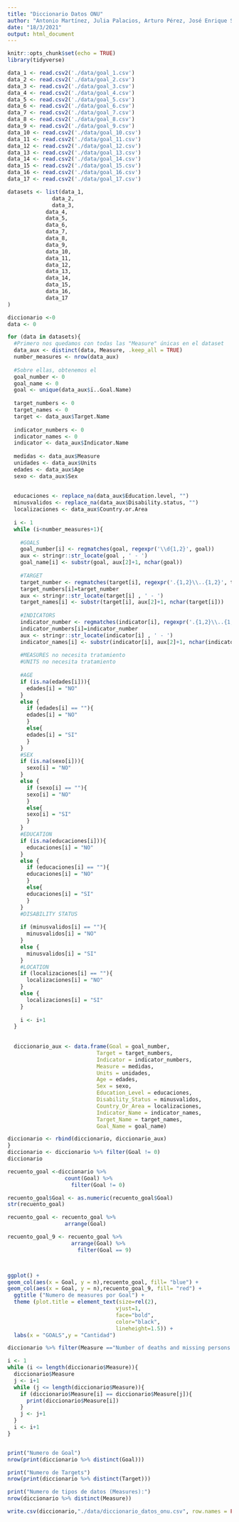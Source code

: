 ---
title: "Diccionario Datos ONU"
author: "Antonio Martínez, Julia Palacios, Arturo Pérez, José Enrique Sánchez"
date: "18/3/2021"
output: html_document
---

```{r setup}
knitr::opts_chunk$set(echo = TRUE)
library(tidyverse)

```


```{r Lectura de los datos}
data_1 <- read.csv2('./data/goal_1.csv')
data_2 <- read.csv2('./data/goal_2.csv')
data_3 <- read.csv2('./data/goal_3.csv')
data_4 <- read.csv2('./data/goal_4.csv')
data_5 <- read.csv2('./data/goal_5.csv')
data_6 <- read.csv2('./data/goal_6.csv')
data_7 <- read.csv2('./data/goal_7.csv')
data_8 <- read.csv2('./data/goal_8.csv')
data_9 <- read.csv2('./data/goal_9.csv')
data_10 <- read.csv2('./data/goal_10.csv')
data_11 <- read.csv2('./data/goal_11.csv')
data_12 <- read.csv2('./data/goal_12.csv')
data_13 <- read.csv2('./data/goal_13.csv')
data_14 <- read.csv2('./data/goal_14.csv')
data_15 <- read.csv2('./data/goal_15.csv')
data_16 <- read.csv2('./data/goal_16.csv')
data_17 <- read.csv2('./data/goal_17.csv')
```

```{r}
datasets <- list(data_1,
              data_2,
              data_3,
            data_4,
            data_5,
            data_6,
            data_7,
            data_8,
            data_9,
            data_10,
            data_11,
            data_12,
            data_13,
            data_14,
            data_15,
            data_16,
            data_17
)


```


```{r}

diccionario <-0
data <- 0

for (data in datasets){
  #Primero nos quedamos con todas las "Measure" únicas en el dataset
  data_aux <- distinct(data, Measure, .keep_all = TRUE)
  number_measures <- nrow(data_aux)
  
  #Sobre ellas, obtenemos el 
  goal_number <- 0
  goal_name <- 0
  goal <- unique(data_aux$ï..Goal.Name)
  
  target_numbers <- 0
  target_names <- 0
  target <- data_aux$Target.Name
  
  indicator_numbers <- 0
  indicator_names <- 0
  indicator <- data_aux$Indicator.Name
  
  medidas <- data_aux$Measure
  unidades <- data_aux$Units
  edades <- data_aux$Age
  sexo <- data_aux$Sex
  
  
  educaciones <- replace_na(data_aux$Education.level, "")
  minusvalidos <- replace_na(data_aux$Disability.status, "")
  localizaciones <- data_aux$Country.or.Area
  
  i <- 1
  while (i<number_measures+1){
    
    #GOALS
    goal_number[i] <- regmatches(goal, regexpr('\\d{1,2}', goal))
    aux <- stringr::str_locate(goal , ' - ')
    goal_name[i] <- substr(goal, aux[2]+1, nchar(goal))
    
    #TARGET
    target_number <- regmatches(target[i], regexpr('.{1,2}\\..{1,2}', target[i]))
    target_numbers[i]=target_number
    aux <- stringr::str_locate(target[i] , ' - ')
    target_names[i] <- substr(target[i], aux[2]+1, nchar(target[i]))
  
    #INDICATORS
    indicator_number <- regmatches(indicator[i], regexpr('.{1,2}\\..{1,2}\\..', indicator[i]))
    indicator_numbers[i]=indicator_number
    aux <- stringr::str_locate(indicator[i] , ' - ')
    indicator_names[i] <- substr(indicator[i], aux[2]+1, nchar(indicator[i]))
    
    #MEASURES no necesita tratamiento
    #UNITS no necesita tratamiento
    
    #AGE
    if (is.na(edades[i])){
      edades[i] = "NO"
    }
    else {
      if (edades[i] == ""){
      edades[i] = "NO"
      }
      else{
      edades[i] = "SI"
      }
    }
    #SEX
    if (is.na(sexo[i])){
      sexo[i] = "NO"
    }
    else {
      if (sexo[i] == ""){
      sexo[i] = "NO"
      }
      else{
      sexo[i] = "SI"
      }
    }
    #EDUCATION
    if (is.na(educaciones[i])){
      educaciones[i] = "NO"
    }
    else {
      if (educaciones[i] == ""){
      educaciones[i] = "NO"
      }
      else{
      educaciones[i] = "SI"
      }
    }
    #DISABILITY STATUS
    
    if (minusvalidos[i] == ""){
      minusvalidos[i] = "NO"
    }
    else {
      minusvalidos[i] = "SI"
    }
    #LOCATION
    if (localizaciones[i] == ""){
      localizaciones[i] = "NO"
    }
    else {
      localizaciones[i] = "SI"
    }
    
    i <- i+1
  }
  
  
  diccionario_aux <- data.frame(Goal = goal_number, 
                            Target = target_numbers, 
                            Indicator = indicator_numbers,
                            Measure = medidas,
                            Units = unidades,
                            Age = edades,
                            Sex = sexo,
                            Education_Level = educaciones,
                            Disability_Status = minusvalidos,
                            Country_Or_Area = localizaciones,
                            Indicator_Name = indicator_names, 
                            Target_Name = target_names, 
                            Goal_Name = goal_name)

diccionario <- rbind(diccionario, diccionario_aux)
}
diccionario <- diccionario %>% filter(Goal != 0)
diccionario
```

```{r Análisis exploratorio del diccionario}

recuento_goal <-diccionario %>%
                  count(Goal) %>%
                    filter(Goal != 0)

recuento_goal$Goal <- as.numeric(recuento_goal$Goal)
str(recuento_goal)

recuento_goal <- recuento_goal %>%
                  arrange(Goal)

recuento_goal_9 <- recuento_goal %>%
                    arrange(Goal) %>%
                      filter(Goal == 9)



ggplot() +
geom_col(aes(x = Goal, y = n),recuento_goal, fill= "blue") +
geom_col(aes(x = Goal, y = n),recuento_goal_9, fill= "red") +
  ggtitle ("Numero de measures por Goal") +
  theme (plot.title = element_text(size=rel(2), 
                                  vjust=1, 
                                  face="bold", 
                                  color="black", 
                                  lineheight=1.5)) +
  labs(x = "GOALS",y = "Cantidad")
```

```{r Identificacion de Measures repetidas}
diccionario %>% filter(Measure =="Number of deaths and missing persons attributed to disasters (number)")

i <- 1
while (i <= length(diccionario$Measure)){
  diccionario$Measure
  j <- i+1
  while (j <= length(diccionario$Measure)){
    if (diccionario$Measure[i] == diccionario$Measure[j]){
      print(diccionario$Measure[i])
    }
    j <- j+1
  }
  i <- i+1
}


print("Numero de Goal")
nrow(print(diccionario %>% distinct(Goal)))

print("Numero de Targets")
nrow(print(diccionario %>% distinct(Target)))

print("Numero de tipos de datos (Measures):")
nrow(diccionario %>% distinct(Measure))

```



```{r Exportamos a }
write.csv(diccionario,"./data/diccionario_datos_onu.csv", row.names = FALSE)
```



